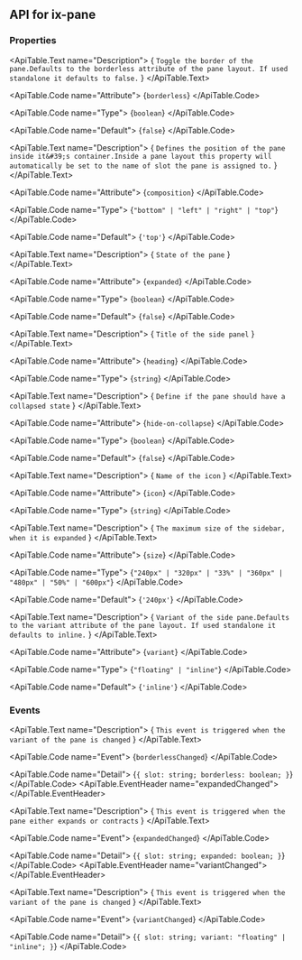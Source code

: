 
## API for ix-pane

### Properties

<ApiTable id="property-borderless">
  <ApiTable.PropertyHeader name="borderless" singleFramework="">
  </ApiTable.PropertyHeader>

  <ApiTable.Text name="Description">
    { `Toggle the border of the pane.Defaults to the borderless attribute of the pane layout. If used standalone it defaults to false.` }
  </ApiTable.Text>

  <ApiTable.Code name="Attribute">
    {`borderless`}
  </ApiTable.Code>

  <ApiTable.Code name="Type">
   {`boolean`}
  </ApiTable.Code>

  <ApiTable.Code name="Default">
    {`false`}
  </ApiTable.Code>

</ApiTable>
<ApiTable id="property-composition">
  <ApiTable.PropertyHeader name="composition" singleFramework="">
  </ApiTable.PropertyHeader>

  <ApiTable.Text name="Description">
    { `Defines the position of the pane inside it&#39;s container.Inside a pane layout this property will automatically be set to the name of slot the pane is assigned to.` }
  </ApiTable.Text>

  <ApiTable.Code name="Attribute">
    {`composition`}
  </ApiTable.Code>

  <ApiTable.Code name="Type">
   {`"bottom" | "left" | "right" | "top"`}
  </ApiTable.Code>

  <ApiTable.Code name="Default">
    {`'top'`}
  </ApiTable.Code>

</ApiTable>
<ApiTable id="property-expanded">
  <ApiTable.PropertyHeader name="expanded" singleFramework="">
  </ApiTable.PropertyHeader>

  <ApiTable.Text name="Description">
    { `State of the pane` }
  </ApiTable.Text>

  <ApiTable.Code name="Attribute">
    {`expanded`}
  </ApiTable.Code>

  <ApiTable.Code name="Type">
   {`boolean`}
  </ApiTable.Code>

  <ApiTable.Code name="Default">
    {`false`}
  </ApiTable.Code>

</ApiTable>
<ApiTable id="property-heading">
  <ApiTable.PropertyHeader name="heading" singleFramework="">
  </ApiTable.PropertyHeader>

  <ApiTable.Text name="Description">
    { `Title of the side panel` }
  </ApiTable.Text>

  <ApiTable.Code name="Attribute">
    {`heading`}
  </ApiTable.Code>

  <ApiTable.Code name="Type">
   {`string`}
  </ApiTable.Code>


</ApiTable>
<ApiTable id="property-hideOnCollapse">
  <ApiTable.PropertyHeader name="hideOnCollapse" singleFramework="">
  </ApiTable.PropertyHeader>

  <ApiTable.Text name="Description">
    { `Define if the pane should have a collapsed state` }
  </ApiTable.Text>

  <ApiTable.Code name="Attribute">
    {`hide-on-collapse`}
  </ApiTable.Code>

  <ApiTable.Code name="Type">
   {`boolean`}
  </ApiTable.Code>

  <ApiTable.Code name="Default">
    {`false`}
  </ApiTable.Code>

</ApiTable>
<ApiTable id="property-icon">
  <ApiTable.PropertyHeader name="icon" singleFramework="">
  </ApiTable.PropertyHeader>

  <ApiTable.Text name="Description">
    { `Name of the icon` }
  </ApiTable.Text>

  <ApiTable.Code name="Attribute">
    {`icon`}
  </ApiTable.Code>

  <ApiTable.Code name="Type">
   {`string`}
  </ApiTable.Code>


</ApiTable>
<ApiTable id="property-size">
  <ApiTable.PropertyHeader name="size" singleFramework="">
  </ApiTable.PropertyHeader>

  <ApiTable.Text name="Description">
    { `The maximum size of the sidebar, when it is expanded` }
  </ApiTable.Text>

  <ApiTable.Code name="Attribute">
    {`size`}
  </ApiTable.Code>

  <ApiTable.Code name="Type">
   {`"240px" | "320px" | "33%" | "360px" | "480px" | "50%" | "600px"`}
  </ApiTable.Code>

  <ApiTable.Code name="Default">
    {`'240px'`}
  </ApiTable.Code>

</ApiTable>
<ApiTable id="property-variant">
  <ApiTable.PropertyHeader name="variant" singleFramework="">
  </ApiTable.PropertyHeader>

  <ApiTable.Text name="Description">
    { `Variant of the side pane.Defaults to the variant attribute of the pane layout. If used standalone it defaults to inline.` }
  </ApiTable.Text>

  <ApiTable.Code name="Attribute">
    {`variant`}
  </ApiTable.Code>

  <ApiTable.Code name="Type">
   {`"floating" | "inline"`}
  </ApiTable.Code>

  <ApiTable.Code name="Default">
    {`'inline'`}
  </ApiTable.Code>

</ApiTable>


### Events

<ApiTable id="event-borderlessChanged">
  <ApiTable.EventHeader name="borderlessChanged">
  </ApiTable.EventHeader>

  <ApiTable.Text name="Description">
    { `This event is triggered when the variant of the pane is changed` }
  </ApiTable.Text>

  <ApiTable.Code name="Event">
    {`borderlessChanged`}
  </ApiTable.Code>

  <ApiTable.Code name="Detail">
    {`{ slot: string; borderless: boolean; }`}
  </ApiTable.Code>
</ApiTable>
<ApiTable id="event-expandedChanged">
  <ApiTable.EventHeader name="expandedChanged">
  </ApiTable.EventHeader>

  <ApiTable.Text name="Description">
    { `This event is triggered when the pane either expands or contracts` }
  </ApiTable.Text>

  <ApiTable.Code name="Event">
    {`expandedChanged`}
  </ApiTable.Code>

  <ApiTable.Code name="Detail">
    {`{ slot: string; expanded: boolean; }`}
  </ApiTable.Code>
</ApiTable>
<ApiTable id="event-variantChanged">
  <ApiTable.EventHeader name="variantChanged">
  </ApiTable.EventHeader>

  <ApiTable.Text name="Description">
    { `This event is triggered when the variant of the pane is changed` }
  </ApiTable.Text>

  <ApiTable.Code name="Event">
    {`variantChanged`}
  </ApiTable.Code>

  <ApiTable.Code name="Detail">
    {`{ slot: string; variant: "floating" | "inline"; }`}
  </ApiTable.Code>
</ApiTable>


